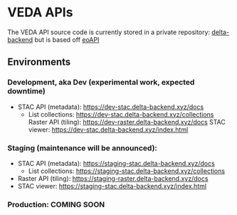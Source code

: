 # VEDA APIs {.unnumbered}

The VEDA API source code is currently stored in a private repository: [delta-backend](https://github.com/NASA-IMPACT/delta-backend) but is based off [eoAPI](https://github.com/developmentseed/eoAPI)

## Environments

### Development, aka Dev (experimental work, expected downtime)

* STAC API (metadata): [https://dev-stac.delta-backend.xyz/docs](https://dev-stac.delta-backend.xyz/docs)
  * List collections: [https://dev-stac.delta-backend.xyz/collections](https://dev-stac.delta-backend.xyz/collections)
Raster API (tiling): [https://dev-raster.delta-backend.xyz/docs](https://dev-raster.delta-backend.xyz/docs)
STAC viewer: [https://dev-stac.delta-backend.xyz/index.html](https://dev-stac.delta-backend.xyz/index.html)

### Staging (maintenance will be announced):

* STAC API (metadata): [https://staging-stac.delta-backend.xyz/docs](https://staging-stac.delta-backend.xyz/docs)
  * List collections: [https://staging-stac.delta-backend.xyz/collections](https://staging-stac.delta-backend.xyz/collections)
* Raster API (tiling): [https://staging-raster.delta-backend.xyz/docs](https://staging-raster.delta-backend.xyz/docs)
* STAC viewer: [https://staging-stac.delta-backend.xyz/index.html](https://staging-stac.delta-backend.xyz/index.html)

### Production: COMING SOON
